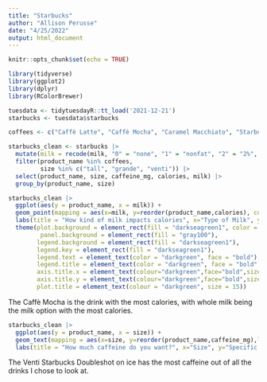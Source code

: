 ```yaml
---
title: "Starbucks"
author: "Allison Perusse"
date: "4/25/2022"
output: html_document
---
```


```r
knitr::opts_chunk$set(echo = TRUE)
```
```r
library(tidyverse)
library(ggplot2)
library(dplyr)
library(RColorBrewer)
```
```r
tuesdata <- tidytuesdayR::tt_load('2021-12-21')
starbucks <- tuesdata$starbucks
```

```r
coffees <- c("Caffè Latte", "Caffè Mocha", "Caramel Macchiato", "Starbucks Doubleshot on ice", "Flat White", "Cold Brewed Coffee", "Coffee Frappuccino Blended", "Iced Caramel Macchiato")

starbucks_clean <- starbucks |>
  mutate(milk = recode(milk, "0" = "none", "1" = "nonfat", "2" = "2%", "3" = "soy", "4" = "coconut", "5" = "whole")) |> 
  filter(product_name %in% coffees, 
         size %in% c("tall", "grande", "venti")) |> 
  select(product_name, size, caffeine_mg, calories, milk) |>
  group_by(product_name, size) 
```


```r
starbucks_clean |> 
  ggplot(aes(y = product_name, x = milk)) +
  geom_point(mapping = aes(x=milk, y=reorder(product_name,calories), color = calories), size = 5) +   scale_colour_gradient("Caffeine (mg)", high="#00704A", low="#abd1bc") +
  labs(title = "How kind of milk impacts calories", x="Type of Milk", y="Specific Coffee") + 
  theme(plot.background = element_rect(fill = "darkseagreen1", color = "darkseagreen1"), 
         panel.background = element_rect(fill = "gray100"),
        legend.background = element_rect(fill = "darkseagreen1"),
        legend.key = element_rect(fill = "darkseagreen1"), 
        legend.text = element_text(color = "darkgreen", face = "bold"),
        legend.title = element_text(color = "darkgreen", face = "bold" ),
        axis.title.x = element_text(colour="darkgreen",face="bold",size=12, margin=margin(t=25)),
        axis.title.y = element_text(colour="darkgreen",face="bold",size=12, margin=margin(r=25)),
        plot.title = element_text(colour = "darkgreen", size = 15))
```



The Caffè Mocha is the drink with the most calories, with whole milk being the milk option with the most calories.



```r
starbucks_clean |> 
  ggplot(aes(y = product_name, x = size)) +
  geom_text(mapping = aes(x=size, y=reorder(product_name,caffeine_mg),label = "caffeine",  size= caffeine_mg), fontface="italic", color = "dark green") + 
  labs(title = "How much caffeine do you want?", x="Size", y="Specific Coffee") 
```


The Venti Starbucks Doubleshot on ice has the most caffeine out of all the drinks I chose to look at. 
